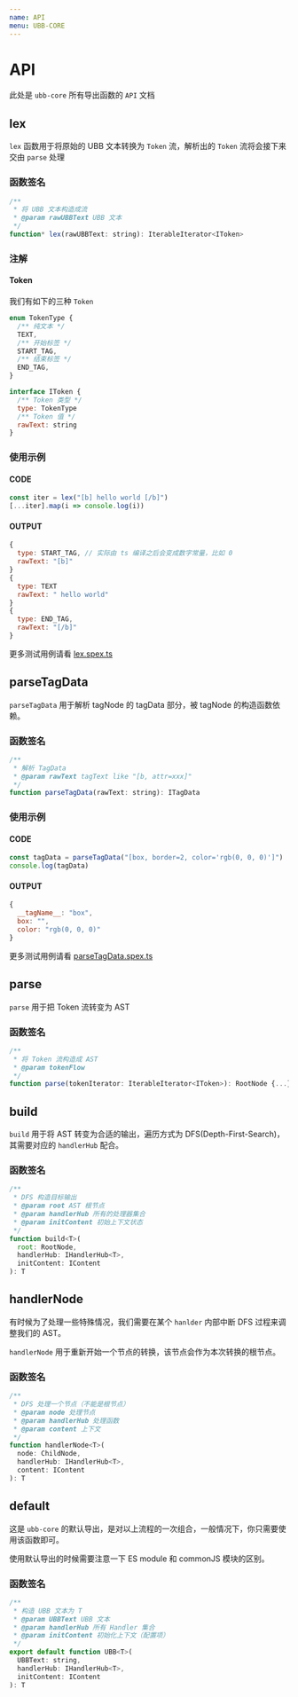 ```yaml
---
name: API
menu: UBB-CORE
---
```



# API

此处是 `ubb-core` 所有导出函数的 `API` 文档

## lex

`lex` 函数用于将原始的 UBB 文本转换为 `Token` 流，解析出的 `Token` 流将会接下来交由 `parse` 处理


### 函数签名

```js
/**
 * 将 UBB 文本构造成流
 * @param rawUBBText UBB 文本
 */
function* lex(rawUBBText: string): IterableIterator<IToken>
```


### 注解

#### Token

我们有如下的三种 `Token`

```js
enum TokenType {
  /** 纯文本 */
  TEXT,
  /** 开始标签 */
  START_TAG,
  /** 结束标签 */
  END_TAG,
}

interface IToken {
  /** Token 类型 */
  type: TokenType
  /** Token 值 */
  rawText: string
}
```


### 使用示例

#### CODE
```js
const iter = lex("[b] hello world [/b]")
[...iter].map(i => console.log(i))
```

#### OUTPUT
```js
{
  type: START_TAG, // 实际由 ts 编译之后会变成数字常量，比如 0
  rawText: "[b]"
}
{
  type: TEXT
  rawText: " hello world"
}
{
  type: END_TAG,
  rawText: "[/b]"
}
```

更多测试用例请看 [lex.spex.ts](https://github.com/Deturium/UBB/blob/master/packages/ubb-core/src/__tests__/lex.spec.ts)


## parseTagData


`parseTagData` 用于解析 tagNode 的 tagData 部分，被 tagNode 的构造函数依赖。

### 函数签名

```js
/**
 * 解析 TagData
 * @param rawText tagText like "[b, attr=xxx]"
 */
function parseTagData(rawText: string): ITagData
```

### 使用示例

#### CODE
```js
const tagData = parseTagData("[box, border=2, color='rgb(0, 0, 0)']")
console.log(tagData)
```

#### OUTPUT
```js
{
  __tagName__: "box",
  box: "",
  color: "rgb(0, 0, 0)"
}
```

更多测试用例请看 [parseTagData.spex.ts](https://github.com/Deturium/UBB/blob/master/packages/ubb-core/src/__tests__/parseTagData.spce.ts)


## parse

`parse` 用于把 Token 流转变为 AST

### 函数签名

```js
/**
 * 将 Token 流构造成 AST
 * @param tokenFlow
 */
function parse(tokenIterator: IterableIterator<IToken>): RootNode {...}
```


## build

`build` 用于将 AST 转变为合适的输出，遍历方式为 DFS(Depth-First-Search)，其需要对应的 `handlerHub` 配合。

### 函数签名

```js
/**
 * DFS 构造目标输出
 * @param root AST 根节点
 * @param handlerHub 所有的处理器集合
 * @param initContent 初始上下文状态
 */
function build<T>(
  root: RootNode,
  handlerHub: IHandlerHub<T>,
  initContent: IContent
): T
```


## handlerNode

有时候为了处理一些特殊情况，我们需要在某个 `hanlder` 内部中断 DFS 过程来调整我们的 AST。

`handlerNode` 用于重新开始一个节点的转换，该节点会作为本次转换的根节点。

### 函数签名

```js
/**
 * DFS 处理一个节点（不能是根节点）
 * @param node 处理节点
 * @param handlerHub 处理函数
 * @param content 上下文
 */
function handlerNode<T>(
  node: ChildNode,
  handlerHub: IHandlerHub<T>,
  content: IContent
): T
```


## default

这是 `ubb-core` 的默认导出，是对以上流程的一次组合，一般情况下，你只需要使用该函数即可。

使用默认导出的时候需要注意一下 ES module 和 commonJS 模块的区别。


### 函数签名

```js
/**
 * 构造 UBB 文本为 T
 * @param UBBText UBB 文本
 * @param handlerHub 所有 Handler 集合
 * @param initContent 初始化上下文（配置项）
 */
export default function UBB<T>(
  UBBText: string,
  handlerHub: IHandlerHub<T>,
  initContent: IContent
): T
```
